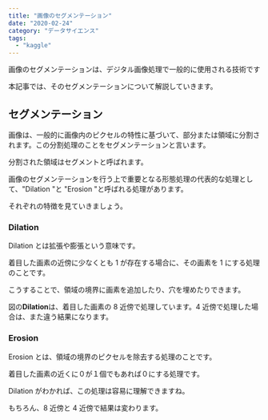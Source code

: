 ```yaml
---
title: "画像のセグメンテーション"
date: "2020-02-24"
category: "データサイエンス"
tags:
  - "kaggle"
---
```


画像のセグメンテーションは、デジタル画像処理で一般的に使用される技術です

本記事では、そのセグメンテーションについて解説していきます。

## セグメンテーション

画像は、一般的に画像内のピクセルの特性に基づいて、部分または領域に分割されます。この分割処理のことをセグメンテーションと言います。

分割された領域はセグメントと呼ばれます。

画像のセグメンテーションを行う上で重要となる形態処理の代表的な処理として、"Dilation "と "Erosion "と呼ばれる処理があります。

それぞれの特徴を見ていきましょう。

### Dilation

Dilation とは拡張や膨張という意味です。

着目した画素の近傍に少なくとも 1 が存在する場合に、その画素を 1 にする処理のことです。

こうすることで、領域の境界に画素を追加したり、穴を埋めたりできます。

図の**Dilation**は、着目した画素の 8 近傍で処理しています。4 近傍で処理した場合は、また違う結果になります。

<ArticleImageGifMovie path="/posts/machineLearning/ml8-1.jpg" alt="dilation" />

### Erosion

Erosion とは、領域の境界のピクセルを除去する処理のことです。

着目した画素の近くに０が１個でもあれば０にする処理です。

Dilation がわかれば、この処理は容易に理解できますね。

もちろん、8 近傍と 4 近傍で結果は変わります。
